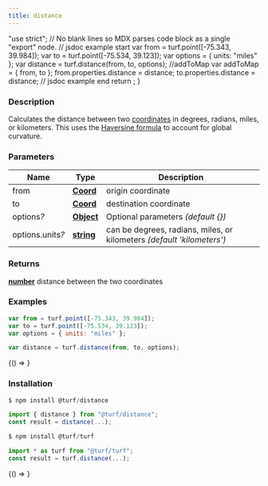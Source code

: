 ```yaml
---
title: distance
---
```



  "use strict";
  // No blank lines so MDX parses code block as a single "export" node.
  // jsdoc example start
  var from = turf.point([-75.343, 39.984]);
  var to = turf.point([-75.534, 39.123]);
  var options = { units: "miles" };
  var distance = turf.distance(from, to, options);
  //addToMap
  var addToMap = { from, to };
  from.properties.distance = distance;
  to.properties.distance = distance;
  // jsdoc example end
  return <ExampleMap addToMap={addToMap} />;
}

### Description

Calculates the distance between two [coordinates](https://tools.ietf.org/html/rfc7946#section-3.1.1) in degrees, radians, miles, or kilometers.
This uses the [Haversine formula](http://en.wikipedia.org/wiki/Haversine_formula) to account for global curvature.

### Parameters

| Name                  | Type                                                                                            | Description                                                            |
| --------------------- | ----------------------------------------------------------------------------------------------- | ---------------------------------------------------------------------- |
| from                  | **[Coord](https://tools.ietf.org/html/rfc7946#section-3.1.1)**                                  | origin coordinate                                                      |
| to                    | **[Coord](https://tools.ietf.org/html/rfc7946#section-3.1.1)**                                  | destination coordinate                                                 |
| options<i>?</i>       | **[Object](https://developer.mozilla.org/docs/Web/JavaScript/Reference/Global_Objects/Object)** | Optional parameters _(default &#123;&#125;)_                           |
| options.units<i>?</i> | **[string](https://developer.mozilla.org/docs/Web/JavaScript/Reference/Global_Objects/String)** | can be degrees, radians, miles, or kilometers _(default 'kilometers')_ |

### Returns

**[number](https://developer.mozilla.org/docs/Web/JavaScript/Reference/Global_Objects/Number)** distance between the two coordinates

### Examples

```javascript
var from = turf.point([-75.343, 39.984]);
var to = turf.point([-75.534, 39.123]);
var options = { units: "miles" };

var distance = turf.distance(from, to, options);
```

<BrowserOnly>{() => <Map0 />}</BrowserOnly>

### Installation

```javascript
$ npm install @turf/distance

import { distance } from "@turf/distance";
const result = distance(...);
```

```javascript
$ npm install @turf/turf

import * as turf from "@turf/turf";
const result = turf.distance(...);
```

<!-- Expose turf as global var for experimenting in the browser console -->

<BrowserOnly>{() => <WindowTurfGlobal turf={turf} />}</BrowserOnly>
